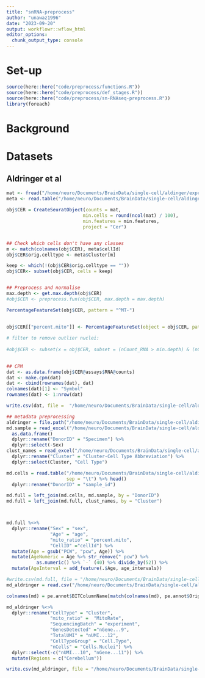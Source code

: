 ```yaml
---
title: "snRNA-preprocess"
author: "unawaz1996"
date: "2023-09-20"
output: workflowr::wflow_html
editor_options:
  chunk_output_type: console
---
```


# Set-up

```r
source(here::here("code/preprocess/functions.R"))
source(here::here("code/preprocess/def_stages.R"))
source(here::here("code/preprocess/sn-RNAseq-preprocess.R"))
library(foreach)
```

# Background


# Datasets 

## Aldringer et al 

```r
mat <- fread("/home/neuro/Documents/BrainData/single-cell/aldinger/exprMatrix.tsv")
meta <- read.table("/home/neuro/Documents/BrainData/single-cell/aldinger/meta.tsv", header=T, sep="\t", as.is=TRUE)
  
obj$CER = CreateSeuratObject(counts = mat, 
                            min.cells = round(ncol(mat) / 100), 
                            min.features = min.features, 
                            project = "Cer")  


## Check which cells don't have any classes 
m <- match(colnames(obj$CER), meta$cellId)
obj$CER$orig.celltype <- meta$Cluster[m]

keep <- which(!(obj$CER$orig.celltype == ""))
obj$CER<- subset(obj$CER, cells = keep)


## Preprocess and normalise
max.depth <- get.max.depth(obj$CER)
#obj$CER <- preprocess.fun(obj$CER, max.depth = max.depth)

PercentageFeatureSet(obj$CER, pattern = "^MT-")

 
obj$CER[["percent.mito"]] <- PercentageFeatureSet(object = obj$CER, pattern = "^MT-")
 
# filter to remove outlier nuclei: 
 
#obj$CER <- subset(x = obj$CER, subset = (nCount_RNA > min.depth) & (nCount_RNA < max.depth) & (percent.mito < max.mito))
 

## CPM
dat <- as.data.frame(obj$CER@assays$RNA@counts)
dat <- make.cpm(dat)
dat <- cbind(rownames(dat), dat)
colnames(dat)[1] <- "Symbol"
rownames(dat) <- 1:nrow(dat)

write.csv(dat, file =  "/home/neuro/Documents/BrainData/single-cell/aldinger/Aldringer-exp.csv", row.names = TRUE, col.names = TRUE, quote = FALSE)

## metadata preprocessing 
aldringer = file.path("/home/neuro/Documents/BrainData/single-cell/aldinger")
md.sample = read_excel("/home/neuro/Documents/BrainData/single-cell/aldinger/NIHMS1703002-supplement-Supplementary_Tables.xlsx", sheet =2, skip=3)[,-1] %>% 
  as.data.frame()
  dplyr::rename("DonorID" = "Specimen") %>% 
  dplyr::select(-Sex)
clust_names = read_excel("/home/neuro/Documents/BrainData/single-cell/aldinger/NIHMS1703002-supplement-Supplementary_Tables.xlsx", sheet =8, skip=2) %>%
  dplyr::rename("Cluster" = "Cluster-Cell Type Abbreviation") %>% 
  dplyr::select(Cluster, "Cell Type")

md.cells = read.table("/home/neuro/Documents/BrainData/single-cell/aldinger/meta.tsv", header=TRUE, fill = TRUE, 
                      sep = "\t") %>% head()
  dplyr::rename("DonorID" = "sample_id")

md.full = left_join(md.cells, md.sample, by = "DonorID")
md.full = left_join(md.full, clust_names, by = "Cluster")



md.full %<>% 
  dplyr::rename("Sex" = "sex", 
                "Age" = "age", 
                "mito_ratio" = "percent.mito", 
                "CellID" ="cellId") %>% 
  mutate(Age = gsub("PCW", "pcw", Age)) %>% 
  mutate(AgeNumeric = Age %>% str_remove(" pcw") %>% 
           as.numeric() %>% `-` (40) %>% divide_by(52)) %>%
  mutate(AgeInterval = add_feature(.$Age, age_intervals))

#write.csv(md.full, file = "/home/neuro/Documents/BrainData/single-cell/aldinger/Aldringer-metadata.csv")
md_aldringer = read.csv("/home/neuro/Documents/BrainData/single-cell/aldinger/Aldringer-metadata.csv", header=TRUE)[,-1]

colnames(md) = pe.annot$BITColumnName[match(colnames(md), pe.annot$OriginalColumnName)]

md_aldringer %<>%
  dplyr::rename("CellType" = "Cluster", 
                "mito_ratio" =  "MitoRate",
                "SequencingBatch" = "experiment",
                "GenesDetected" ="nGene...9", 
                "TotalUMI" = "nUMI...12",
                "CellTypeGroup" = "Cell.Type",
                "nCells" = "Cells.Nuclei") %>%
  dplyr::select(-c("nUMI...10", "nGene...11")) %>% 
  mutate(Regions = c("Cerebellum"))

write.csv(md_aldringer, file = "/home/neuro/Documents/BrainData/single-cell/aldinger/Aldringer-metadata.csv")
```
